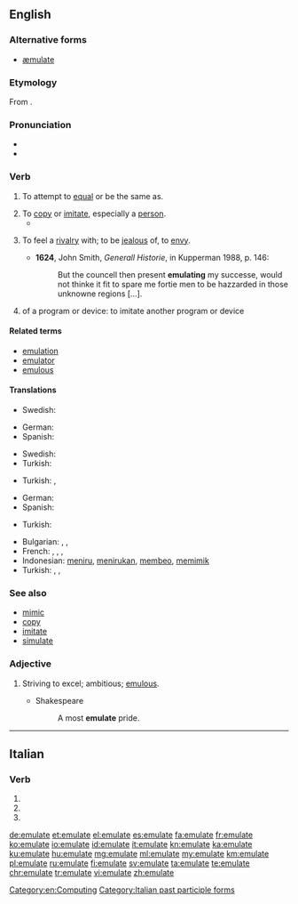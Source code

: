 ==English==

===Alternative forms===
* [[æmulate]] {{qualifier|archaic}}

===Etymology===
From {{etyl|la|en}} {{m|la|aemulor||to rival, emulate}}.

===Pronunciation===
* {{IPA|/ˈɛm.jə.leɪt/|lang=en}}
* {{hyphenation|em|u|late|lang=en}}

===Verb===
{{en-verb|emulat}}

# {{label|en|now|_|rare}} To attempt to [[equal]] or be the same as.
# To [[copy]] or [[imitate]], especially a [[person]].
#* {{quote-journal
|date=October 1, 2011
|author=Saj Chowdhury
|title=Wolverhampton 1 - 2 Newcastle
|work=BBC Sport
|url=http://news.bbc.co.uk/sport2/hi/football/eng_prem/15045306.stm
|page=
|passage=The Magpies are unbeaten and enjoying their best run since 1994, although few would have thought the class of 2011 would come close to '''emulating''' their ancestors.}}
# {{label|en|obsolete}} To feel a [[rivalry]] with; to be [[jealous]] of, to [[envy]].
#* '''1624''', John Smith, ''Generall Historie'', in Kupperman 1988, p. 146:
#*: But the councell then present '''emulating''' my successe, would not thinke it fit to spare me fortie men to be hazzarded in those unknowne regions [...].
# {{label|en|computing}} of a program or device: to imitate another program or device

====Related terms====
* [[emulation]]
* [[emulator]]
* [[emulous]]

====Translations====
{{trans-top|to attempt to equal or be the same as}}
{{trans-mid}}
* Swedish: {{t|sv|söka efterlikna}}
{{trans-bottom}}

{{trans-top|to copy or imitate, especially a person}}
* German: {{t+|de|nachahmen}}
* Spanish: {{t+|es|emular}}
{{trans-mid}}
* Swedish: {{t+|sv|efterlikna}}
* Turkish: {{t+|tr|öykünmek}}
{{trans-bottom}}

{{trans-top|to feel a rivalry with; to be jealous of, to envy}}
* Turkish: {{t+|tr|çekememek}}, {{t+|tr|kıskanmak}}
{{trans-mid}}
{{trans-bottom}}

{{trans-top|in computing of a program or device: to imitate another program or device}}
* German: {{t+|de|emulieren}}
* Spanish: {{t+|es|emular}}
{{trans-mid}}
* Turkish: {{t+|tr|öykünmek}}
{{trans-bottom}}

{{checktrans-top}} <!-- which of the four meanings above? -->
* Bulgarian: {{t+|bg|подражавам}}, {{t+|bg|имитирам}}, {{t+|bg|копирам}}
* French: {{t+|fr|émuler}}, {{t+|fr|imiter}}, {{t+|fr|copier}}, {{t+|fr|simuler}}
* Indonesian: [[tiru|meniru]], [[tiru|menirukan]], [[beo|membeo]], [[mimik|memimik]]
* Turkish: {{t+|tr|taklit etmek}}, {{t+|tr|öykünmek}}, {{t|tr|kopya etmek}}
{{checktrans-bottom}}

===See also===
* [[mimic]]
* [[copy]]
* [[imitate]]
* [[simulate]]

===Adjective===
{{en-adj}}

# {{label|en|obsolete}} Striving to excel; ambitious; [[emulous]].
#* Shakespeare
#*: A most '''emulate''' pride.

[[Category:en:Computing]]

----

==Italian==

===Verb===
{{head|it|verb form}}

# {{inflection of|emulare||2|p|pres|indc|lang=it}}
# {{inflection of|emulare||2|p|impr|lang=it}}
# {{feminine plural of|emulato|lang=it}}

[[Category:Italian past participle forms]]

[[de:emulate]]
[[et:emulate]]
[[el:emulate]]
[[es:emulate]]
[[fa:emulate]]
[[fr:emulate]]
[[ko:emulate]]
[[io:emulate]]
[[id:emulate]]
[[it:emulate]]
[[kn:emulate]]
[[ka:emulate]]
[[ku:emulate]]
[[hu:emulate]]
[[mg:emulate]]
[[ml:emulate]]
[[my:emulate]]
[[km:emulate]]
[[pl:emulate]]
[[ru:emulate]]
[[fi:emulate]]
[[sv:emulate]]
[[ta:emulate]]
[[te:emulate]]
[[chr:emulate]]
[[tr:emulate]]
[[vi:emulate]]
[[zh:emulate]]